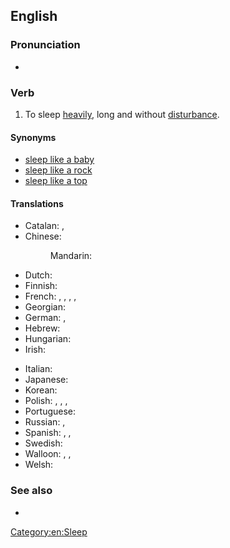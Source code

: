 ==English==

===Pronunciation===
* {{audio|en|En-au-sleep like a log.ogg|Audio (AU)}}

===Verb===
{{en-verb|sleep<,,slept> like a log}}

# {{lb|en|simile}} To sleep [[heavily]], long and without [[disturbance]].

====Synonyms====
* [[sleep like a baby]]
* [[sleep like a rock]]
* [[sleep like a top]]

====Translations====
{{trans-top|to sleep well, without disturbance}}
* Catalan: {{t+|ca|dormir com un soc}}, {{t+|ca|dormir com un tronc}}
* Chinese:
*: Mandarin: {{t+|cmn|沉睡|sc=Hani}}
* Dutch: {{t|nl|slapen als een blok}}
* Finnish: {{t|fi|nukkua kuin tukki}}
* French: {{t+|fr|dormir à poings fermés}}, {{t+|fr|dormir comme un loir}}, {{t+|fr|dormir comme une marmotte}}, {{t|fr|dormir comme un caïman}} {{qualifier|Louisiana}}, {{t+|fr|dormir du sommeil du juste}}
* Georgian: {{t-needed|ka}}
* German: {{t+|de|schlafen wie ein Murmeltier}}, {{t+|de|schlafen wie ein Stein}}
* Hebrew: {{t|he|ישן שנת ישרים}}
* Hungarian: {{t+|hu|alszik, mint a bunda}}
* Irish: {{t|ga|codladh an róin a dhéanadh}}
{{trans-mid}}
* Italian: {{t|it|dormire come una marmotta}}
* Japanese: {{t-needed|ja}}
* Korean: {{t|ko|세상 모르고 자다 }}
* Polish: {{t|pl|spać jak zabity}}, {{t+|pl|spać jak kamień}}, {{t+|pl|spać jak suseł}}, {{t|pl|spać jak dziecko|impf}}
* Portuguese: {{t|pt|dormir como uma pedra}}
* Russian: {{t|ru|спать, как суро́к}}, {{t|ru|спать, как уби́тый}}
* Spanish: {{t|es|dormir como un tronco}}, {{t|es|dormir como un ceporro}}, {{t|es|dormir a pierna suelta}}
* Swedish: {{t+|sv|sova som en stock}}
* Walloon: {{t+|wa|doirmi come on sodoirmant}}, {{t+|wa|doirmi come on taesson}}, {{t+|wa|doirmi come ene sokete}}
* Welsh: {{t|cy|cysgu fel clawdd}}
{{trans-bottom}}

===See also===
*{{l|en|sleep of the just}}

[[Category:en:Sleep]]